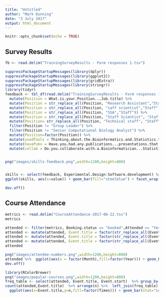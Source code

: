 ```yaml
---
title: "Untitled"
author: "Mark Dunning"
date: "3 July 2017"
output: html_document
---
```


```r
knitr::opts_chunk$set(echo = TRUE)
```


## Survey Results

```r

fb <- read.delim("TrainingSurveyResults - Form responses 1.tsv")

suppressPackageStartupMessages(library(dplyr))
suppressPackageStartupMessages(library(ggplot2))
suppressPackageStartupMessages(library(gridExtra))
suppressPackageStartupMessages(library(stringr))
library(tidyr)
feedback <- tbl_df(read.delim("TrainingSurveyResults - Form responses 1.tsv")) %>% 
  mutate(Position = What.is.your.Position...Job.title) %>% 
  mutate(Position = str_replace_all(Position, "Research Assistant","Staff")) %>% 
  mutate(Position = str_replace_all(Position, "saff scientist","Staff")) %>% 
  mutate(Position = str_replace_all(Position, "SSA","Staff")) %>% 
  mutate(Position = str_replace_all(Position, "Staff Scientist", "Staff")) %>%     
  mutate(Position= str_replace_all(Position, "Technical staff", "Staff")) %>%     
  filter(Position != "Group Leader") %>% 
  filter(Position != "Senior Computational Biology Analyst") %>% 
  mutate(Position=factor(Position)) %>% 
  mutate(usedTools = Thinking.about.the.Bioinformatics.and.Statistics.training.courses.you.have.attended..have.you.proceeded.to.use.the.tools...techniques.you.learnt.about.outside.of.the.class.) %>% 
  mutate(havePubs = Have.you.had.any.publications...presentations.that.were.made.possible.or.significantly.improved.as.a.direct.result.of.the.Bioinformatics.or.Statistics.training.you.received) %>% 
  mutate(collab = Do.you.collaborate.with.a.Bioinformatician...Statistician.on.the.analysis.of.your.data.)


png("images/skills-feedback.png",width=1200,height=800)


skills <- select(feedback, Experimental.Design:Software.development) %>% gather
ggplot(skills, aes(x=value)) + geom_bar(fill="steelblue") + facet_wrap(~key)

dev.off()
```

## Course Attendance

```r
metrics <- read.delim("CourseAttendance-2017-06-22.tsv")
metrics
```

```r
attended <- filter(metrics, Booking.status == "booked",Attended == "Yes")
attended <- mutate(attended, Event.title = factor(str_replace_all(Event.title, "CRUK: ","")))
attended <- mutate(attended, Event.title = factor(str_replace_all(Event.title, " - Webcast Event","")))
attended <- mutate(attended, Event.title = factor(str_replace_all(Event.title, "ElixirUK: ","")))
attended
```

```r
png("images/attendee-numbers.png",width=1200,height=800)
attended %>%  ggplot(aes(x = factor(Month),fill=factor(Year))) + geom_bar() + ylab("Number of attendees") + xlab("Month") + facet_wrap(~Year)
dev.off()

```

```r
library(RColorBrewer)
png("images/popular-courses.png",width=1200,height=800)
freq_table <- select(attended, Event.title, Event.start)  %>% group_by(Event.title)  %>%  summarise(Times = length(unique(Event.start)))
count(attended,Event.title)  %>% arrange(n) %>%  left_join(freq_table) %>%  mutate(Event.title = factor(Event.title,levels=Event.title))  %>% filter(n > 5) %>% 
  ggplot(aes(x=Event.title,y=n,fill=factor(Times))) + geom_bar(stat="identity") + ylab("Total number of attendees April 2015 - November 2016") + coord_flip() + scale_fill_manual(name="Number of Times Run",values=brewer.pal(7,"Set1")) +xlab("Course")


```

